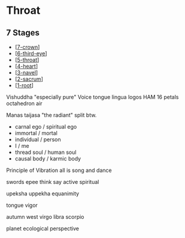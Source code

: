 # Throat

## 7 Stages

- [[7-crown]]
- [[6-third-eye]]
- [[5-throat]]
- [[4-heart]]
- [[3-navel]]
- [[2-sacrum]]
- [[1-root]]

Vishuddha "especially pure"
Voice tongue lingua logos
HAM
16 petals
octahedron
air

Manas
taijasa "the radiant"
split btw.

- carnal ego / spiritual ego
- immortal / mortal
- individual / person
- I / me
- thread soul / human soul
- causal body / karmic body

Principle of Vibration
all is song and dance

swords epee
think say
active spiritual

upeksha uppekha
equanimity

tongue
vigor

autumn
west
virgo
libra
scorpio

planet
ecological perspective

[//begin]: # 'Autogenerated link references for markdown compatibility'
[7-crown]: 7-crown 'Crown'
[6-third-eye]: 6-third-eye 'Third Eye'
[5-throat]: 5-throat 'Throat'
[4-heart]: 4-heart 'Heart'
[3-navel]: 3-navel 'Navel'
[2-sacrum]: 2-sacrum 'Sacrum'
[1-root]: 1-root 'Root'
[//end]: # 'Autogenerated link references'
